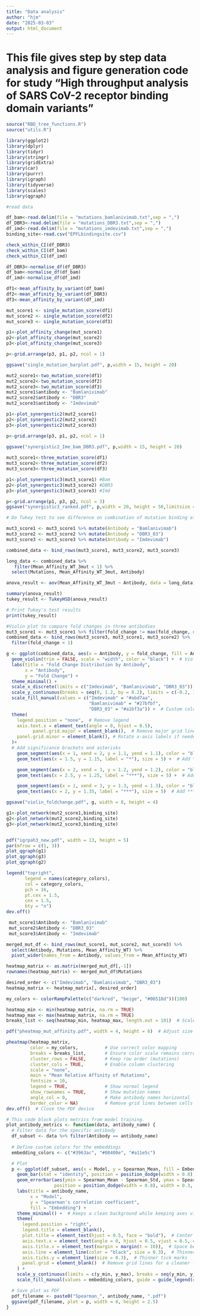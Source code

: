 ```yaml
---
title: "Data analysis"
author: "hjm"
date: "2025-03-03"
output: html_document
---
```


# This file gives step by step data analysis and figure generation code for study "High throughput analysis of SARS CoV-2 receptor binding domain variants"

```r
source("RBD_tree_functions.R")
source("utils.R")

library(ggplot2)
library(dplyr)
library(tidyr)
library(stringr)
library(gridExtra)
library(car)
library(purrr)
library(igraph)
library(tidyverse)
library(scales)
library(qgraph)
```

```r
#read data

df_bam<-read.delim(file = "mutations_bamlanivimab.txt",sep = ",")
df_DBR3<-read.delim(file = "mutations_DBR3.txt",sep = ",")
df_imd<-read.delim(file = "mutations_imdevimab.txt",sep = ",")
binding_site<-read.csv("EPFLbindingsite.csv")
```

```r
check_within_CI(df_DBR3)
check_within_CI(df_bam)
check_within_CI(df_imd)
```

```r
df_DBR3<-normalise_df(df_DBR3)
df_bam<-normalise_df(df_bam)
df_imd<-normalise_df(df_imd)
```

```r
df1<-mean_affinity_by_variant(df_bam)
df2<-mean_affinity_by_variant(df_DBR3)
df3<-mean_affinity_by_variant(df_imd)
```

```r
mut_score1 <- single_mutation_score(df1)
mut_score2 <- single_mutation_score(df2)
mut_score3 <- single_mutation_score(df3)
```


```r
p1<-plot_affinity_change(mut_score1)
p2<-plot_affinity_change(mut_score2)
p3<-plot_affinity_change(mut_score3)

p<-grid.arrange(p3, p1, p2, ncol = 1)

ggsave("single_mutation_barplot.pdf", p,width = 15, height = 20)
```

```r
mut2_score1<-two_mutation_score(df1)
mut2_score2<-two_mutation_score(df2)
mut2_score3<-two_mutation_score(df3)
mut2_score1$antibody <- "Bamlanivimab"
mut2_score2$antibody <- "DBR3"
mut2_score3$antibody <- "Imdevimab"
```

```r
p1<-plot_synergestic2(mut2_score1)
p2<-plot_synergestic2(mut2_score2)
p3<-plot_synergestic2(mut2_score3)

p<-grid.arrange(p3, p1, p2, ncol = 1)
 
ggsave("synergistic2_Ime_bam_DBR3.pdf", p,width = 15, height = 20)
```

```r
mut3_score1<-three_mutation_score(df1)
mut3_score2<-three_mutation_score(df2)
mut3_score3<-three_mutation_score(df3)
```

```r
p1<-plot_synergestic3(mut3_score1) #Bam
p2<-plot_synergestic3(mut3_score2) #DBR3
p3<-plot_synergestic3(mut3_score3) #Imd

p<-grid.arrange(p1, p3, p2, ncol = 3)
ggsave("synergistic3_ranked.pdf", p,width = 20, height = 50,limitsize = FALSE)
```

```r
# Do Tukey test to see difference on combination of mutation binding affinity decrease comparing to the individual mutation

mut3_score1 <- mut3_score1 %>% mutate(Antibody = "Bamlanivimab")
mut3_score2 <- mut3_score2 %>% mutate(Antibody = "DBR3_03")
mut3_score3 <- mut3_score3 %>% mutate(Antibody = "Imdevimab")

combined_data <- bind_rows(mut3_score1, mut3_score2, mut3_score3)

long_data <- combined_data %>% 
   filter(Mean_Affinity_WT_3mut < 1) %>% 
  select(Mutations, Mean_Affinity_WT_3mut, Antibody)

anova_result <- aov(Mean_Affinity_WT_3mut ~ Antibody, data = long_data)

summary(anova_result)
tukey_result <- TukeyHSD(anova_result)

# Print Tukey's test results
print(tukey_result)


```

```r
#Violin plot to compare fold changes in three antibodies
mut3_score1 <- mut3_score1 %>% filter(fold_change != max(fold_change, na.rm = TRUE))
combined_data <- bind_rows(mut3_score3, mut3_score1, mut3_score2) %>%
  filter(fold_change < 1) 

g <- ggplot(combined_data, aes(x = Antibody, y = fold_change, fill = Antibody)) +
  geom_violin(trim = FALSE, scale = "width", color = "black") +  # Violin plots with black borders
  labs(title = "Fold Change Distribution by Antibody",
       x = "Antibody",
       y = "Fold Change") +
  theme_minimal() +
  scale_x_discrete(limits = c("Imdevimab", "Bamlanivimab", "DBR3_03")) + # Ensure order
  scale_y_continuous(breaks = seq(0, 1.2, by = 0.2), limits = c(-0.2, 1.4)) + 
  scale_fill_manual(values = c("Imdevimab" = "#abd7aa", 
                               "Bamlanivimab" = "#27bfbf", 
                               "DBR3_03" = "#a1bf3a")) +  # Custom colors
  theme(
    legend.position = "none",  # Remove legend
    axis.text.x = element_text(angle = 0, hjust = 0.5),
          panel.grid.major = element_blank(),  # Remove major grid lines
    panel.grid.minor = element_blank(), # Rotate x-axis labels if needed
  )+
  # Add significance brackets and asterisks
    geom_segment(aes(x = 1, xend = 2, y = 1.1, yend = 1.1), color = "black") +  # Imdevimab vs. Bamlanivimab
    geom_text(aes(x = 1.5, y = 1.15, label = "*"), size = 5) +  # Add * for p = 0.0363

    geom_segment(aes(x = 2, xend = 3, y = 1.2, yend = 1.2), color = "black") +  # Bamlanivimab vs. DBR3_03
    geom_text(aes(x = 2.5, y = 1.25, label = "***"), size = 5) +  # Add *** for p < 0.0001

    geom_segment(aes(x = 1, xend = 3, y = 1.3, yend = 1.3), color = "black") +  # Imdevimab vs. DBR3_03
    geom_text(aes(x = 2, y = 1.35, label = "***"), size = 5)  # Add *** for p < 0.0001

ggsave("violin_foldchange.pdf", g, width = 8, height = 4)
```

```r
g1<-plot_network(mut2_score1,binding_site)
g2<-plot_network(mut2_score2,binding_site)
g3<-plot_network(mut2_score3,binding_site)


pdf("igrpah3_new.pdf", width = 13, height = 5)
par(mfrow = c(1, 3))
plot_qgraph(g1)
plot_qgraph(g3)
plot_qgraph(g2)

legend("topright",               
       legend = names(category_colors), 
       col = category_colors,    
       pch = 16,                  
       pt.cex = 1.5,             
       cex = 1.5,                 
       bty = "n") 
dev.off()
```

```r

 mut_score1$Antibody <- "Bamlanivimab"
 mut_score2$Antibody <- "DBR3_03"
 mut_score3$Antibody <- "Imdevimab"

merged_mut_df <- bind_rows(mut_score1, mut_score2, mut_score3) %>%
  select(Antibody, Mutations, Mean_Affinity_WT) %>%
  pivot_wider(names_from = Antibody, values_from = Mean_Affinity_WT)

heatmap_matrix <- as.matrix(merged_mut_df[,-1])  
rownames(heatmap_matrix) <- merged_mut_df$Mutations

desired_order <- c("Imdevimab", "Bamlanivimab", "DBR3_03")
heatmap_matrix <- heatmap_matrix[, desired_order]

my_colors <- colorRampPalette(c("darkred", "beige", "#00518d"))(100)

heatmap_min <- min(heatmap_matrix, na.rm = TRUE)  
heatmap_max <- max(heatmap_matrix, na.rm = TRUE)
breaks_list <- seq(heatmap_min, heatmap_max, length.out = 101)  # Scale from min to max

pdf("pheatmap_mut_affinity.pdf", width = 4, height = 6)  # Adjust size as needed

pheatmap(heatmap_matrix,
         color = my_colors,          # Use correct color mapping
         breaks = breaks_list,       # Ensure color scale remains correct
         cluster_rows = FALSE,       # Keep row order (mutations)
         cluster_cols = TRUE,        # Enable column clustering
         scale = "none",
         main = "Mean Relative Affinity of Mutations",
         fontsize = 10,
         legend = TRUE,              # Show normal legend
         show_rownames = TRUE,       # Show mutation names
         angle_col = 0,              # Make antibody names horizontal
         border_color = NA)          # Remove grid lines between cells
dev.off()  # Close the PDF device
```

```r
# This code block plots metrics from model training.
plot_antibody_metrics <- function(data, antibody_name) {
  # Filter data for the specific antibody
  df_subset <- data %>% filter(Antibody == antibody_name)
  
  # Define custom colors for the embeddings
  embedding_colors <- c("#3963ac", "#08400e", "#a11e5c")

  # Plot
  p <- ggplot(df_subset, aes(x = Model, y = Spearman_Mean, fill = Embedding)) +
    geom_bar(stat = "identity", position = position_dodge(width = 0.8), width = 0.7) + 
    geom_errorbar(aes(ymin = Spearman_Mean - Spearman_Std, ymax = Spearman_Mean + Spearman_Std),
                  position = position_dodge(width = 0.8), width = 0.3, size = 0.3) +  # Thinner error bars
    labs(title = antibody_name,
         x = "Model",
         y = "Spearman's correlation coefficient",
         fill = "Embedding") +
    theme_minimal() +  # Keeps a clean background while keeping axes visible
    theme(
      legend.position = "right",
      legend.title = element_blank(),
      plot.title = element_text(hjust = 0.5, face = "bold"),  # Center title
      axis.text.x = element_text(angle = 0, hjust = 0.5, vjust = 0.5, color = "black"),  # X-axis labels horizontal & centered
      axis.title.x = element_text(margin = margin(t = 10)),  # Space between x-label and x-axis
      axis.line = element_line(color = "black", size = 0.3),  # Thinner axis lines
      axis.ticks.y = element_line(size = 0.3),  # Thinner tick marks
      panel.grid = element_blank()  # Remove grid lines for a cleaner look
    ) +
    scale_y_continuous(limits = c(y_min, y_max), breaks = seq(y_min, y_max, by = 0.2)) +
    scale_fill_manual(values = embedding_colors, guide = guide_legend(override.aes = list(color = NA)))  # Set custom colors for embeddings

  # Save plot as PDF
  pdf_filename <- paste0("Spearman_", antibody_name, ".pdf")
  ggsave(pdf_filename, plot = p, width = 8, height = 2.5)
}
```

